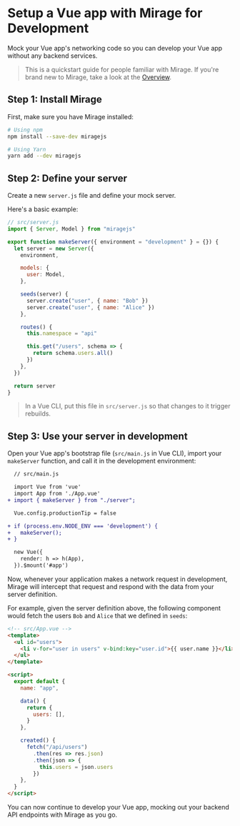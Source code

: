 # Setup a Vue app with Mirage for Development

Mock your Vue app's networking code so you can develop your Vue app without any backend services.

> This is a quickstart guide for people familiar with Mirage. If you're brand new to Mirage, take a look at the [Overview](/docs/getting-started/overview).

## Step 1: Install Mirage

First, make sure you have Mirage installed:

```bash
# Using npm
npm install --save-dev miragejs

# Using Yarn
yarn add --dev miragejs
```

## Step 2: Define your server

Create a new `server.js` file and define your mock server.

Here's a basic example:

```js
// src/server.js
import { Server, Model } from "miragejs"

export function makeServer({ environment = "development" } = {}) {
  let server = new Server({
    environment,

    models: {
      user: Model,
    },

    seeds(server) {
      server.create("user", { name: "Bob" })
      server.create("user", { name: "Alice" })
    },

    routes() {
      this.namespace = "api"

      this.get("/users", schema => {
        return schema.users.all()
      })
    },
  })

  return server
}
```

> In a Vue CLI, put this file in `src/server.js` so that changes to it trigger rebuilds.

## Step 3: Use your server in development

Open your Vue app's bootstrap file (`src/main.js` in Vue CLI), import your `makeServer` function, and call it in the development environment:

```diff
  // src/main.js

  import Vue from 'vue'
  import App from './App.vue'
+ import { makeServer } from "./server";

  Vue.config.productionTip = false

+ if (process.env.NODE_ENV === 'development') {
+   makeServer();
+ }

  new Vue({
    render: h => h(App),
  }).$mount('#app')
```

Now, whenever your application makes a network request in development, Mirage will intercept that request and respond with the data from your server definition.

For example, given the server definition above, the following component would fetch the users `Bob` and `Alice` that we defined in `seeds`:

```html
<!-- src/App.vue -->
<template>
  <ul id="users">
    <li v-for="user in users" v-bind:key="user.id">{{ user.name }}</li>
  </ul>
</template>

<script>
  export default {
    name: "app",

    data() {
      return {
        users: [],
      }
    },

    created() {
      fetch("/api/users")
        .then(res => res.json)
        .then(json => {
          this.users = json.users
        })
    },
  }
</script>
```

You can now continue to develop your Vue app, mocking out your backend API endpoints with Mirage as you go.
